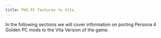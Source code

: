 ```yaml
---
title: P4G PC Textures to Vita
---
```


In the following sections we will cover information on porting Persona 4 Golden PC mods to the Vita Version of the game.